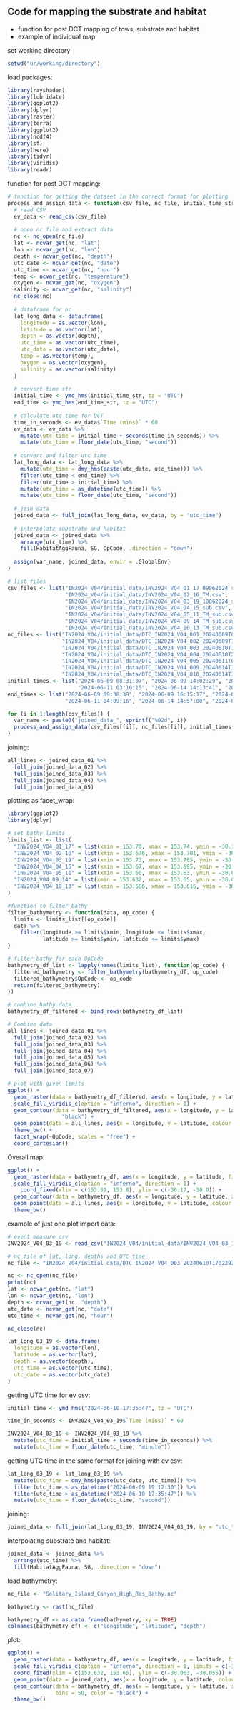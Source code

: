 ## Code for mapping the substrate and habitat

-   function for post DCT mapping of tows, substrate and habitat
-   example of individual map

set working directory

```r
setwd("ur/working/directory")
```

load packages:

```r
library(rayshader)
library(lubridate)
library(ggplot2)
library(dplyr)
library(raster)
library(terra)
library(ggplot2)
library(ncdf4)
library(sf)
library(here)
library(tidyr)
library(viridis)
library(readr)
```

function for post DCT mapping:

```r
# function for getting the dataset in the correct format for plotting 
process_and_assign_data <- function(csv_file, nc_file, initial_time_str, end_time_str, var_name) {
  # read CSV
  ev_data <- read_csv(csv_file)
  
  # open nc file and extract data
  nc <- nc_open(nc_file)
  lat <- ncvar_get(nc, "lat")
  lon <- ncvar_get(nc, "lon")
  depth <- ncvar_get(nc, "depth")
  utc_date <- ncvar_get(nc, "date")
  utc_time <- ncvar_get(nc, "hour")
  temp <- ncvar_get(nc, "temperature")
  oxygen <- ncvar_get(nc, "oxygen")
  salinity <- ncvar_get(nc, "salinity")
  nc_close(nc)
  
  # dataframe for nc
  lat_long_data <- data.frame(
    longitude = as.vector(lon),
    latitude = as.vector(lat),
    depth = as.vector(depth), 
    utc_time = as.vector(utc_time),
    utc_date = as.vector(utc_date), 
    temp = as.vector(temp), 
    oxygen = as.vector(oxygen), 
    salinity = as.vector(salinity)
  )
  
  # convert time str
  initial_time <- ymd_hms(initial_time_str, tz = "UTC")
  end_time <- ymd_hms(end_time_str, tz = "UTC")
  
  # calculate utc time for DCT
  time_in_seconds <- ev_data$`Time (mins)` * 60
  ev_data <- ev_data %>%
    mutate(utc_time = initial_time + seconds(time_in_seconds)) %>%
    mutate(utc_time = floor_date(utc_time, "second"))
  
  # convert and filter utc time
  lat_long_data <- lat_long_data %>%
    mutate(utc_time = dmy_hms(paste(utc_date, utc_time))) %>%
    filter(utc_time < end_time) %>%
    filter(utc_time > initial_time) %>%
    mutate(utc_time = as_datetime(utc_time)) %>%
    mutate(utc_time = floor_date(utc_time, "second"))
  
  # join data 
  joined_data <- full_join(lat_long_data, ev_data, by = "utc_time")
  
  # interpolate substrate and habitat
  joined_data <- joined_data %>%
    arrange(utc_time) %>%
    fill(HabitatAggFauna, SG, OpCode, .direction = "down")
  
  assign(var_name, joined_data, envir = .GlobalEnv)
}

# list files
csv_files <- list("IN2024_V04/initial_data/INV2024_VO4_01_17_09062024_sub.csv",
                  "IN2024_V04/initial_data/INV2024_V04_02_16_TM.csv",
                  "IN2024_V04/initial_data/INV2024_VO4_03_19_10062024_sub.csv",
                  "IN2024_V04/initial_data/INV2024_VO4_04_15_sub.csv",
                  "IN2024_V04/initial_data/INV2024_V04_05_11_TM_sub.csv",
                  "IN2024_V04/initial_data/INV2024_V04_09_14_TM_sub.csv",
                  "IN2024_V04/initial_data/INV2024_V04_10_13_TM_sub.csv")
nc_files <- list("IN2024_V04/initial_data/DTC_IN2024_V04_001_20240609T064927Z_ALL.nc",
                 "IN2024_V04/initial_data/DTC_IN2024_V04_002_20240609T130743Z_ALL.nc",
                 "IN2024_V04/initial_data/DTC_IN2024_V04_003_20240610T170229Z_ALL.nc",
                 "IN2024_V04/initial_data/DTC_IN2024_V04_004_20240610T220841Z_ALL.nc",
                 "IN2024_V04/initial_data/DTC_IN2024_V04_005_20240611T025208Z_ALL.nc", 
                 "IN2024_V04/initial_data/DTC_IN2024_V04_009_20240614T133503Z_ALL.nc",
                 "IN2024_V04/initial_data/DTC_IN2024_V04_010_20240614T180822Z_ALL.nc")
initial_times <- list("2024-06-09 08:31:07", "2024-06-09 14:02:29", "2024-06-10 17:35:47", "2024-06-10 22:55:45",
                      "2024-06-11 03:10:15", "2024-06-14 14:13:41", "2024-06-14 18:53:19")
end_times <- list("2024-06-09 09:38:39", "2024-06-09 16:15:17", "2024-06-10 19:12:30", "2024-06-10 23:52:38",
                  "2024-06-11 04:09:16", "2024-06-14 14:57:00", "2024-06-14 20:12:00" )

for (i in 1:length(csv_files)) {
  var_name <- paste0("joined_data_", sprintf("%02d", i))
  process_and_assign_data(csv_files[[i]], nc_files[[i]], initial_times[[i]], end_times[[i]], var_name)
}
```

joining:

```r
all_lines <- joined_data_01 %>% 
  full_join(joined_data_02) %>% 
  full_join(joined_data_03) %>% 
  full_join(joined_data_04) %>% 
  full_join(joined_data_05)
```

plotting as facet_wrap:

```r
library(ggplot2)
library(dplyr)

# set bathy limits
limits_list <- list(
  "INV2024_VO4_01_17" = list(xmin = 153.70, xmax = 153.74, ymin = -30.117, ymax = -30.07),
  "INV2024_V04_02_16" = list(xmin = 153.676, xmax = 153.701, ymin = -30.095, ymax = -30.065),
  "INV2024_V04_03_19" = list(xmin = 153.73, xmax = 153.785, ymin = -30.14, ymax = -30.07),
  "INV2024_V04_04_15" = list(xmin = 153.67, xmax = 153.695, ymin = -30.09, ymax = -30.055),
  "INV2024_V04_05_11" = list(xmin = 153.60, xmax = 153.63, ymin = -30.044, ymax = -30.006),
  "IN2024_V04_09_14" = list(xmin = 153.632, xmax = 153.65, ymin = -30.063, ymax = -30.055),
  "INV2024_V04_10_13" = list(xmin = 153.586, xmax = 153.616, ymin = -30.06, ymax = -30.04)
)

#function to filter bathy
filter_bathymetry <- function(data, op_code) {
  limits <- limits_list[[op_code]]
  data %>%
    filter(longitude >= limits$xmin, longitude <= limits$xmax,
           latitude >= limits$ymin, latitude <= limits$ymax)
}

# filter bathy_for each OpCode
bathymetry_df_list <- lapply(names(limits_list), function(op_code) {
  filtered_bathymetry <- filter_bathymetry(bathymetry_df, op_code)
  filtered_bathymetry$OpCode <- op_code
  return(filtered_bathymetry)
})

# combine bathy data
bathymetry_df_filtered <- bind_rows(bathymetry_df_list)

# Combine data 
all_lines <- joined_data_01 %>%
  full_join(joined_data_02) %>% 
  full_join(joined_data_03) %>% 
  full_join(joined_data_04) %>% 
  full_join(joined_data_05) %>% 
  full_join(joined_data_06) %>% 
  full_join(joined_data_07)

# plot with given limits
ggplot() +
  geom_raster(data = bathymetry_df_filtered, aes(x = longitude, y = latitude, fill = depth)) +
  scale_fill_viridis_c(option = "inferno", direction = 1) +
  geom_contour(data = bathymetry_df_filtered, aes(x = longitude, y = latitude, z = depth), bins = 25, color =
                 "black") +
  geom_point(data = all_lines, aes(x = longitude, y = latitude, colour = SG)) +
  theme_bw() +
  facet_wrap(~OpCode, scales = "free") +
  coord_cartesian()  

```

Overall map:

```r
ggplot() +
  geom_raster(data = bathymetry_df, aes(x = longitude, y = latitude, fill = depth)) +
  scale_fill_viridis_c(option = "inferno", direction = 1) +
    coord_fixed(xlim = c(153.59, 153.8), ylim = c(-30.17, -30.0)) +
  geom_contour(data = bathymetry_df, aes(x = longitude, y = latitude, z = depth), bins = 25, color = "black") +
  geom_point(data = all_lines, aes(x = longitude, y = latitude, colour = OpCode)) + #change colour according to what you want to plot
  theme_bw() 
```

example of just one plot import data:

```r

# event measure csv
INV2024_V04_03_19 <- read_csv("IN2024_V04/initial_data/INV2024_VO4_03_19_10062024_sub.csv")

# nc file of lat, long, depths and UTC time
nc_file <- "IN2024_V04/initial_data/DTC_IN2024_V04_003_20240610T170229Z_ALL.nc"

nc <- nc_open(nc_file)
print(nc)
lat <- ncvar_get(nc, "lat")
lon <- ncvar_get(nc, "lon")
depth <- ncvar_get(nc, "depth")
utc_date <- ncvar_get(nc, "date")
utc_time <- ncvar_get(nc, "hour")

nc_close(nc)

lat_long_03_19 <- data.frame(
  longitude = as.vector(lon),
  latitude = as.vector(lat),
  depth = as.vector(depth), 
  utc_time = as.vector(utc_time),
  utc_date = as.vector(utc_date)
)

```

getting UTC time for ev csv:

```r
initial_time <- ymd_hms("2024-06-10 17:35:47", tz = "UTC")

time_in_seconds <- INV2024_V04_03_19$`Time (mins)` * 60

INV2024_V04_03_19 <- INV2024_V04_03_19 %>%
  mutate(utc_time = initial_time + seconds(time_in_seconds)) %>%
  mutate(utc_time = floor_date(utc_time, "minute"))

```

getting UTC time in the same format for joining with ev csv:

```r
lat_long_03_19 <- lat_long_03_19 %>%
  mutate(utc_time = dmy_hms(paste(utc_date, utc_time))) %>%
  filter(utc_time < as_datetime("2024-06-09 19:12:30")) %>%
  filter(utc_time > as_datetime("2024-06-10 17:35:47")) %>%
  mutate(utc_time = floor_date(utc_time, "second"))

```

joining:

```r
joined_data <- full_join(lat_long_03_19, INV2024_V04_03_19, by = "utc_time")
```

interpolating substrate and habitat:

```r
joined_data <- joined_data %>%
  arrange(utc_time) %>%
  fill(HabitatAggFauna, SG, .direction = "down")
```

load bathymetry:

```r
nc_file <- "Solitary_Island_Canyon_High_Res_Bathy.nc"

bathymetry <- rast(nc_file)

bathymetry_df <- as.data.frame(bathymetry, xy = TRUE)
colnames(bathymetry_df) <- c("longitude", "latitude", "depth")
```

plot:

```r
ggplot() +
  geom_raster(data = bathymetry_df, aes(x = longitude, y = latitude, fill = depth)) +
  scale_fill_viridis_c(option = "inferno", direction = 1, limits = c(-3150, -2000)) +
  coord_fixed(xlim = c(153.632, 153.65), ylim = c(-30.063, -30.055)) +
  geom_point(data = joined_data, aes(x = longitude, y = latitude, colour = HabitatAggFauna)) +
  geom_contour(data = bathymetry_df, aes(x = longitude, y = latitude, z = depth),
               bins = 50, color = "black") +
  theme_bw()

```
